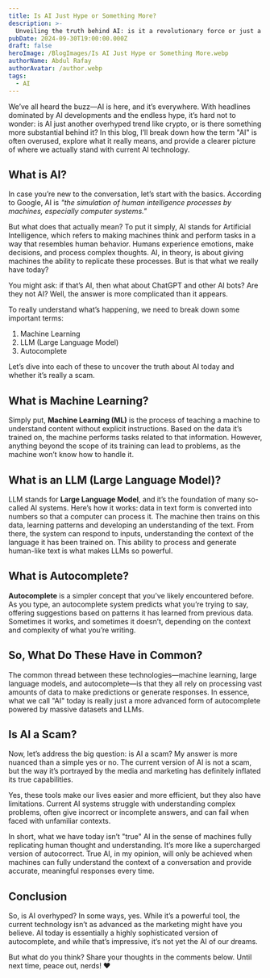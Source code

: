 ```yaml
---
title: Is AI Just Hype or Something More?
description: >-
  Unveiling the truth behind AI: is it a revolutionary force or just a glorified autocomplete?
pubDate: 2024-09-30T19:00:00.000Z
draft: false
heroImage: /BlogImages/Is AI Just Hype or Something More.webp
authorName: Abdul Rafay
authorAvatar: /author.webp
tags:
  - AI
---
```


We’ve all heard the buzz—AI is here, and it’s everywhere. With headlines dominated by AI developments and the endless hype, it’s hard not to wonder: is AI just another overhyped trend like crypto, or is there something more substantial behind it? In this blog, I’ll break down how the term "AI" is often overused, explore what it really means, and provide a clearer picture of where we actually stand with current AI technology.

## What is AI?

In case you’re new to the conversation, let’s start with the basics. According to Google, AI is _"the simulation of human intelligence processes by machines, especially computer systems."_

But what does that actually mean? To put it simply, AI stands for Artificial Intelligence, which refers to making machines think and perform tasks in a way that resembles human behavior. Humans experience emotions, make decisions, and process complex thoughts. AI, in theory, is about giving machines the ability to replicate these processes. But is that what we really have today?

You might ask: if that’s AI, then what about ChatGPT and other AI bots? Are they not AI? Well, the answer is more complicated than it appears.

To really understand what’s happening, we need to break down some important terms:

1. Machine Learning
2. LLM (Large Language Model)
3. Autocomplete

Let’s dive into each of these to uncover the truth about AI today and whether it’s really a scam.

## What is Machine Learning?

Simply put, **Machine Learning (ML)** is the process of teaching a machine to understand content without explicit instructions. Based on the data it’s trained on, the machine performs tasks related to that information. However, anything beyond the scope of its training can lead to problems, as the machine won’t know how to handle it.

## What is an LLM (Large Language Model)?

LLM stands for **Large Language Model**, and it’s the foundation of many so-called AI systems. Here’s how it works: data in text form is converted into numbers so that a computer can process it. The machine then trains on this data, learning patterns and developing an understanding of the text. From there, the system can respond to inputs, understanding the context of the language it has been trained on. This ability to process and generate human-like text is what makes LLMs so powerful.

## What is Autocomplete?

**Autocomplete** is a simpler concept that you’ve likely encountered before. As you type, an autocomplete system predicts what you’re trying to say, offering suggestions based on patterns it has learned from previous data. Sometimes it works, and sometimes it doesn’t, depending on the context and complexity of what you’re writing.

## So, What Do These Have in Common?

The common thread between these technologies—machine learning, large language models, and autocomplete—is that they all rely on processing vast amounts of data to make predictions or generate responses. In essence, what we call "AI" today is really just a more advanced form of autocomplete powered by massive datasets and LLMs.

## Is AI a Scam?

Now, let’s address the big question: is AI a scam? My answer is more nuanced than a simple yes or no. The current version of AI is not a scam, but the way it’s portrayed by the media and marketing has definitely inflated its true capabilities.

Yes, these tools make our lives easier and more efficient, but they also have limitations. Current AI systems struggle with understanding complex problems, often give incorrect or incomplete answers, and can fail when faced with unfamiliar contexts.

In short, what we have today isn’t "true" AI in the sense of machines fully replicating human thought and understanding. It’s more like a supercharged version of autocorrect. True AI, in my opinion, will only be achieved when machines can fully understand the context of a conversation and provide accurate, meaningful responses every time.

## Conclusion

So, is AI overhyped? In some ways, yes. While it’s a powerful tool, the current technology isn’t as advanced as the marketing might have you believe. AI today is essentially a highly sophisticated version of autocomplete, and while that’s impressive, it’s not yet the AI of our dreams.

But what do you think? Share your thoughts in the comments below.
Until next time, peace out, nerds! ❤️
